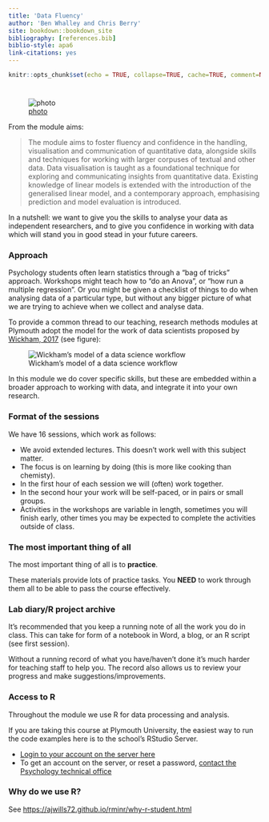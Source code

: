```yaml
---
title: 'Data Fluency'
author: 'Ben Whalley and Chris Berry'
site: bookdown::bookdown_site
bibliography: [references.bib]
biblio-style: apa6
link-citations: yes
---
```



```r
knitr::opts_chunk$set(echo = TRUE, collapse=TRUE, cache=TRUE, comment=NA, message=FALSE)
```

# {-}

<!-- ![Image via [archive.org](https://archive.org/details/cu31924074275912/page/n131)](media/cow-small.png) -->

![[photo](https://en.wikipedia.org/wiki/Tower_of_Babel)](media/1476px-Pieter_Bruegel_the_Elder_-_The_Tower_of_Babel_(Vienna)_-_Google_Art_Project.jpg)




From the module aims:

> The module aims to foster fluency and confidence in the handling,
> visualisation and communication of quantitative data, alongside skills and
> techniques for working with larger corpuses of textual and other data. Data
> visualisation is taught as a foundational technique for exploring and
> communicating insights from quantitative data. Existing knowledge of linear
> models is extended with the introduction of the generalised linear model, and
> a contemporary approach, emphasising prediction and model evaluation is
> introduced.

In a nutshell: we want to give you the skills to analyse your data as independent
researchers, and to give you confidence in working with data which will stand
you in good stead in your future careers.




### Approach

Psychology students often learn statistics through a "bag of tricks"
approach. Workshops might teach how to "do an Anova", or "how run a multiple
regression". Or you might be given a checklist of things to do when analysing
data of a particular type, but without any bigger picture of what we are
trying to achieve when we collect and analyse data.

To provide a common thread to our teaching, research methods modules at Plymouth
adopt the model for the work of data scientists proposed by
[Wickham, 2017](http://r4ds.had.co.nz/introduction.html) (see figure):

![Wickham's model of a data science workflow](media/data-science.png)

In this module we do cover specific skills, but these are embedded within a broader approach to working with data, and integrate it into your own
research.

### Format of the sessions

We have 16 sessions, which work as follows:

-   We avoid extended lectures. This doesn't work well with this subject matter.
-   The focus is on learning by doing (this is more like cooking than chemisty).
-   In the first hour of each session we will (often) work together.
-   In the second hour your work will be self-paced, or in pairs or small
    groups.
-   Activities in the workshops are variable in length, sometimes you will
    finish early, other times you may be expected to complete the activities
    outside of class.

### The most important thing of all

The most important thing of all is to **practice**.

These materials provide lots of practice tasks. You **NEED** to work through them
all to be able to pass the course effectively.



### Lab diary/R project archive

It's recommended that you keep a running note of all the work you do in class.
This can take for form of a notebook in Word, a blog, or an R script (see first
session).

Without a running record of what you have/haven't done it's much harder for
teaching staff to help you. The record also allows us to review your progress
and make suggestions/improvements.

<!-- TODO EXPLAIN BLOG TASK -->



### Access to R

Throughout the module we use R for data processing and analysis.

If you are taking this course at Plymouth University, the easiest way to run the
code examples here is to the school's RStudio Server.

-   [Login to your account on the server here](https://rstudio.plymouth.ac.uk)
-   To get an account on the server, or reset a password,
    [contact the Psychology technical office](http://www.psy.plymouth.ac.uk/home/)


### Why do we use R? {#reasons-to-use-r}

See <https://ajwills72.github.io/rminr/why-r-student.html>
